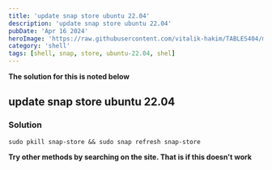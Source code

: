 ```yaml
---
title: 'update snap store ubuntu 22.04'
description: 'update snap store ubuntu 22.04'
pubDate: 'Apr 16 2024'
heroImage: 'https://raw.githubusercontent.com/vitalik-hakim/TABLES404/main/error_b/SHELL.jpg'
category: 'shell'
tags: [shell, snap, store, ubuntu-22.04, shel]
---
```


**The solution for this is noted below**

## update snap store ubuntu 22.04

### Solution

```shell
sudo pkill snap-store && sudo snap refresh snap-store
```

**Try other methods by searching on the site. That is if this doesn't work**
